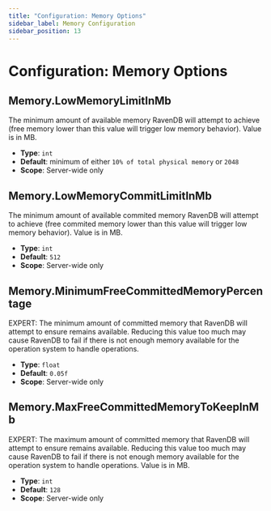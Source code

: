 ```yaml
---
title: "Configuration: Memory Options"
sidebar_label: Memory Configuration
sidebar_position: 13
---
```



# Configuration: Memory Options

## Memory.LowMemoryLimitInMb

The minimum amount of available memory RavenDB will attempt to achieve (free memory lower than this value will trigger low memory behavior). Value is in MB.

- **Type**: `int`
- **Default**: minimum of either `10% of total physical memory` or `2048`
- **Scope**: Server-wide only



## Memory.LowMemoryCommitLimitInMb

The minimum amount of available commited memory RavenDB will attempt to achieve (free commited memory lower than this value will trigger low memory behavior). Value is in MB.

- **Type**: `int`
- **Default**: `512`
- **Scope**: Server-wide only



## Memory.MinimumFreeCommittedMemoryPercentage

EXPERT: The minimum amount of committed memory that RavenDB will attempt to ensure remains available. Reducing this value too much may cause RavenDB to fail if there is not enough memory available for the operation system to handle operations.

- **Type**: `float`
- **Default**: `0.05f`
- **Scope**: Server-wide only



## Memory.MaxFreeCommittedMemoryToKeepInMb

EXPERT: The maximum amount of committed memory that RavenDB will attempt to ensure remains available. Reducing this value too much may cause RavenDB to fail if there is not enough memory available for the operation system to handle operations. Value is in MB.

- **Type**: `int`
- **Default**: `128`
- **Scope**: Server-wide only


